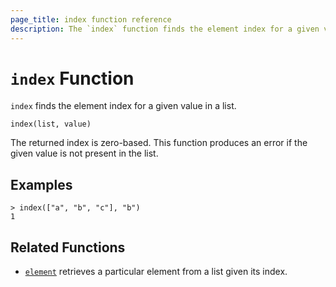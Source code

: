 ```yaml
---
page_title: index function reference
description: The `index` function finds the element index for a given value in a list. Learn how to use the `index` function in Packer templates.
---
```


# `index` Function

`index` finds the element index for a given value in a list.

```hcl
index(list, value)
```

The returned index is zero-based. This function produces an error if the given
value is not present in the list.

## Examples

```shell-session
> index(["a", "b", "c"], "b")
1
```

## Related Functions

- [`element`](/packer/docs/templates/hcl_templates/functions/collection/element) retrieves a particular element from a list given
  its index.
